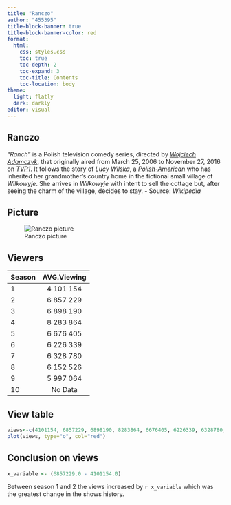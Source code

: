 ```yaml
---
title: "Ranczo"
author: "455395"
title-block-banner: true
title-block-banner-color: red
format:
  html:
    css: styles.css
    toc: true
    toc-depth: 2
    toc-expand: 3
    toc-title: Contents
    toc-location: body
theme:
  light: flatly
  dark: darkly
editor: visual
---
```



::: {.panel-tabset}

## Ranczo
"*Ranch*" is a Polish television comedy series, directed by [*Wojciech Adamczyk*](https://en.wikipedia.org/w/index.php?title=Wojciech_Adamczyk&action=edit&redlink=1 "Wojciech Adamczyk (page does not exist)"), that originally aired from March 25, 2006 to November 27, 2016 on [*TVP1*](https://en.wikipedia.org/wiki/TVP1 "TVP1"). It follows the story of *Lucy Wilska*, a [*Polish-American*](https://en.wikipedia.org/wiki/Polish-American "Polish-American") who has inherited her grandmother's country home in the fictional small village of *Wilkowyje*. She arrives in *Wilkowyje* with intent to sell the cottage but, after seeing the charm of the village, decides to stay. - Source: *Wikipedia*

## Picture
![Ranczo picture](https://th.bing.com/th/id/OIP.5MY6QOCiXVVQ2Y1-hkusYwHaEK?w=332&h=186&c=7&r=0&o=5&pid=1.7)

## Viewers

| Season | AVG.Viewing |
|:-------|:-----------:|
| 1      |  4 101 154  |
| 2      |  6 857 229  |
| 3      |  6 898 190  |
| 4      |  8 283 864  |
| 5      |  6 676 405  |
| 6      |  6 226 339  |
| 7      |  6 328 780  |
| 8      |  6 152 526  |
| 9      |  5 997 064  |
| 10     |   No Data   |

## View table

```r
views<-c(4101154, 6857229, 6898190, 8283864, 6676405, 6226339, 6328780, 6152526, 5997064)
plot(views, type="o", col="red")
```

## Conclusion on views

```r
x_variable <- (6857229.0 - 4101154.0)
```

Between season 1 and 2 the views increased by `r x_variable` which was the greatest change in the shows history.

:::





